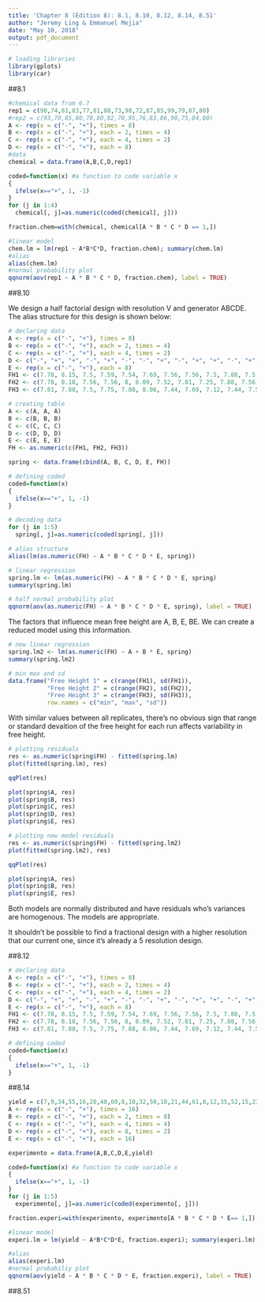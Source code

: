 ```yaml
---
title: 'Chapter 8 (Edition 8): 8.1, 8.10, 8.12, 8.14, 8.51'
author: "Jeremy Ling & Emmanuel Mejia"
date: "May 10, 2018"
output: pdf_document
---
```


```r
# loading libraries
library(gplots)
library(car)
```


##8.1

\textbf{Suppose that in the chemical process development
experiment described in Problem 6.7, it was only possible to run
a one-half fraction of the $2^4$ design. Construct the design and
perform the statistical analysis, using the data from replicate I.}

```r
#chemical data from 6.7
rep1 = c(90,74,81,83,77,81,88,73,98,72,87,85,99,79,87,80)
#rep2 = c(93,78,85,80,78,80,82,70,95,76,83,86,90,75,84,80)
A <- rep(x = c("-", "+"), times = 8)
B <- rep(x = c("-", "+"), each = 2, times = 4)
C <- rep(x = c("-", "+"), each = 4, times = 2)
D <- rep(x = c("-", "+"), each = 8)
#data
chemical = data.frame(A,B,C,D,rep1)

coded=function(x) #a function to code variable x
{
  ifelse(x=="+", 1, -1)
}
for (j in 1:4)
  chemical[, j]=as.numeric(coded(chemical[, j]))

fraction.chem=with(chemical, chemical[A * B * C * D == 1,])

#linear model
chem.lm = lm(rep1 ~ A*B*C*D, fraction.chem); summary(chem.lm)
#alias
alias(chem.lm)
#normal probability plot
qqnorm(aov(rep1 ~ A * B * C * D, fraction.chem), label = TRUE)
```

##8.10

\textbf{An article by J. J. Pignatiello Jr. and J. S. Ramberg
in the Journal of Quality Technology (Vol. 17, 1985, pp.
198-206) describes the use of a replicated fractional factorial
to investigate the effect of five factors on the free height of
leaf springs used in an automotive application. The factors are
A = furnace temperature, B = heating time, C = transfer
time, D = hold down time, and E = quench oil temperature.
The data are shown in Table P8.1}

\textbf{(a) Write out the alias structure for this design.  What is the resolution of this design?}

We design a half factorial design with resolution V and generator ABCDE.  The alias structure for this design is shown below:

```r
# declaring data
A <- rep(x = c("-", "+"), times = 8)
B <- rep(x = c("-", "+"), each = 2, times = 4)
C <- rep(x = c("-", "+"), each = 4, times = 2)
D <- c("-", "+", "+", "-", "+", "-", "-", "+", "-", "+", "+", "-", "+", "-", "-", "+")
E <- rep(x = c("-", "+"), each = 8)
FH1 <- c(7.78, 8.15, 7.5, 7.59, 7.54, 7.69, 7.56, 7.56, 7.5, 7.88, 7.5, 7.63, 7.32, 7.56, 7.18, 7.81)
FH2 <- c(7.78, 8.18, 7.56, 7.56, 8, 8.09, 7.52, 7.81, 7.25, 7.88, 7.56, 7.75, 7.44, 7.69, 7.18, 7.5)
FH3 <- c(7.81, 7.88, 7.5, 7.75, 7.88, 8.06, 7.44, 7.69, 7.12, 7.44, 7.5, 7.56, 7.44, 7.62, 7.25, 7.59)

# creating table
A <- c(A, A, A)
B <- c(B, B, B)
C <- c(C, C, C)
D <- c(D, D, D)
E <- c(E, E, E)
FH <- as.numeric(c(FH1, FH2, FH3))

spring <- data.frame(cbind(A, B, C, D, E, FH))

# defining coded
coded=function(x)
{
  ifelse(x=="+", 1, -1)
}

# decoding data
for (j in 1:5)
  spring[, j]=as.numeric(coded(spring[, j]))

# alias structure
alias(lm(as.numeric(FH) ~ A * B * C * D * E, spring))
```

\textbf{(b) Analyze the data.  What factors influence the mean free height?}

```r
# linear regression
spring.lm <- lm(as.numeric(FH) ~ A * B * C * D * E, spring)
summary(spring.lm)

# half normal probability plot
qqnorm(aov(as.numeric(FH) ~ A * B * C * D * E, spring), label = TRUE)
```
The factors that influence mean free height are A, B, E, BE.  We can create a reduced model using this information.

```r
# new linear regression
spring.lm2 <- lm(as.numeric(FH) ~ A + B * E, spring)
summary(spring.lm2)
```


\textbf{(c) Calculate the range and standard deviation of the free height for each run.  Is there any indication that any of these factors affects variability in the free height?}

```r
# min max and sd
data.frame("Free Height 1" = c(range(FH1), sd(FH1)),
           "Free Height 2" = c(range(FH2), sd(FH2)),
           "Free Height 3" = c(range(FH3), sd(FH3)),
           row.names = c("min", "max", "sd"))
```
With similar values between all replicates, there's no obvious sign that range or standard devaition of the free height for each run affects variability in free height.

\textbf{(d) Analyze the residuals from this experiment, and comment on your findings.}

```r
# plotting residuals
res <- as.numeric(spring$FH) - fitted(spring.lm)
plot(fitted(spring.lm), res)

qqPlot(res)

plot(spring$A, res)
plot(spring$B, res)
plot(spring$C, res)
plot(spring$D, res)
plot(spring$E, res)

# plotting new model residuals
res <- as.numeric(spring$FH) - fitted(spring.lm2)
plot(fitted(spring.lm2), res)

qqPlot(res)

plot(spring$A, res)
plot(spring$B, res)
plot(spring$E, res)
```
Both models are normally distributed and have residuals who's variances are homogenous.  The models are appropriate.

\textbf{(e) Is this the best possible design for five factors in 16 runs?  Specifically, can you find a fractional design for five factors in 16 runs with a higher resolution than this one?}

It shouldn't be possible to find a fractional design with a higher resolution that our current one, since it's already a 5 resolution design.

##8.12

\textbf{Consider the leaf spring experiment in Problem 8.7.
Suppose that factor E (quench oil temperature) is very difficult
to control during manufacturing. Where would you set factors
A, B, C, and D to reduce variability in the free height as much
as possible regardless of the quench oil temperature used? Note refer to 8.10 instead of 8.7}

```r
# declaring data
A <- rep(x = c("-", "+"), times = 8)
B <- rep(x = c("-", "+"), each = 2, times = 4)
C <- rep(x = c("-", "+"), each = 4, times = 2)
D <- c("-", "+", "+", "-", "+", "-", "-", "+", "-", "+", "+", "-", "+", "-", "-", "+")
E <- rep(x = c("-", "+"), each = 8)
FH1 <- c(7.78, 8.15, 7.5, 7.59, 7.54, 7.69, 7.56, 7.56, 7.5, 7.88, 7.5, 7.63, 7.32, 7.56, 7.18, 7.81)
FH2 <- c(7.78, 8.18, 7.56, 7.56, 8, 8.09, 7.52, 7.81, 7.25, 7.88, 7.56, 7.75, 7.44, 7.69, 7.18, 7.5)
FH3 <- c(7.81, 7.88, 7.5, 7.75, 7.88, 8.06, 7.44, 7.69, 7.12, 7.44, 7.5, 7.56, 7.44, 7.62, 7.25, 7.59)

# defining coded
coded=function(x)
{
  ifelse(x=="+", 1, -1)
}


```

##8.14

\textbf{Consider the $2^5$ design in Problem 6.24. Suppose that
only a one-half fraction could be run. Furthermore, two days
were required to take the 16 observations, and it was necessary
to confound the $2^{5-1}$ design in two blocks. Construct the
design and analyze the data.}

```r
yield = c(7,9,34,55,16,20,40,60,8,10,32,50,18,21,44,61,8,12,35,52,15,22,45,65,6,10,30,53,15,20,41,63)
A <- rep(x = c("-", "+"), times = 16)
B <- rep(x = c("-", "+"), each = 2, times = 8)
C <- rep(x = c("-", "+"), each = 4, times = 4)
D <- rep(x = c("-", "+"), each = 8, times = 2)
E <- rep(x = c("-", "+"), each = 16)

experimento = data.frame(A,B,C,D,E,yield)

coded=function(x) #a function to code variable x
{
  ifelse(x=="+", 1, -1)
}
for (j in 1:5)
  experimento[, j]=as.numeric(coded(experimento[, j]))

fraction.experi=with(experimento, experimento[A * B * C * D * E== 1,])

#linear model
experi.lm = lm(yield ~ A*B*C*D*E, fraction.experi); summary(experi.lm)

#alias
alias(experi.lm)
#normal probabiliy plot
qqnorm(aov(yield ~ A * B * C * D * E, fraction.experi), label = TRUE)
```

##8.51

\textbf{A 16-run fractional factorial experiment in nine factors
was conducted by Chrysler Motors Engineering and
described in the article "Sheet Molded Compound Process
Improvement," by P. I. Hsieh and D. E. Goodwin (Fourth
Symposium on Taguchi Methods, American Supplier Institute,
Dearborn, MI, 1986, pp. 13-21). The purpose was to reduce
the number of defects in the finish of sheet-molded grill opening
panels. The design, and the resulting number of defects,
c, observed on each run, is shown in Table P8.14. This is a
resolution III fraction with generators E = BD, F = BCD, G
= AC, H = ACD, and J = AB.}

\textbf{(a) Find the defining relation and the alias relationships in
this design.}

\textbf{(b) Estimate the factor effects and use a normal probability
plot to tentatively identify the important factors.}

\textbf{(c) Fit an appropriate model using the factors identified in
part (b) above.}

\textbf{(d) Plot the residuals from this model versus the predicted
number of defects. Also, prepare a normal probability plot of the residuals. Comment on the adequacy of
these plots.}

\textbf{(e) In part (d) you should have noticed an indication that
the variance of the response is not constant.
(Considering that the response is a count, you should
have expected this.) The previous table also shows a
transformation on c, the square root, that is a widely
used variance stabilizing transformation for count
data. (Refer to the discussion of variance stabilizing
transformations in Chapter 3.) Repeat parts (a)
through (d) using the transformed response and comment
on your results. Specifically, are the residual
plots improved?}

\textbf{(f) There is a modification to the square root transformation,
proposed by Freeman and Tukey
("Transformations Related to the Angular and the
Square Root," Annals of Mathematical Statistics,
Vol. 21, 1950, pp. 607-611) that improves its performance.
FandT's modification to the square root transformation
$\frac{\sqrt{c} + \sqrt{c+1}}{2}$ is  Rework parts (a) through (d) using this transformation
and comment on the results. (For an interesting
discussion and analysis of this experiment, refer to
"Analysis of Factorial Experiments with Defects or Defectives as the Response," by S. Bisgaard and H.
T. Fuller, Quality Engineering, Vol. 7, 1994-95,
pp. 429-443.)}